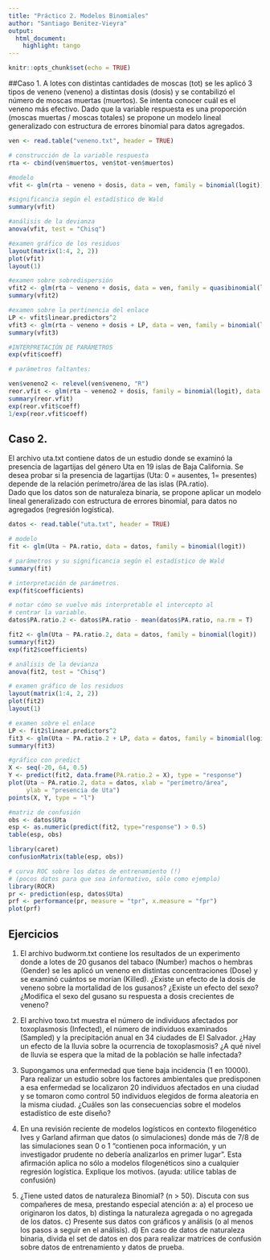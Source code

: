 ```yaml
---
title: "Práctico 2. Modelos Binomiales"
author: "Santiago Benitez-Vieyra"
output:
  html_document:
    highlight: tango
---
```


```r
knitr::opts_chunk$set(echo = TRUE)
```

##Caso 1.
A lotes con distintas cantidades de moscas (tot) se les aplicó 3 tipos de veneno (veneno) a distintas dosis (dosis) y se contabilizó el número de moscas muertas (muertos). Se intenta conocer cuál es el veneno más efectivo. Dado que la variable respuesta es una proporción (moscas muertas / moscas totales) se propone un modelo lineal generalizado con estructura de errores binomial para datos agregados.   
   
```r
ven <- read.table("veneno.txt", header = TRUE)

# construcción de la variable respuesta
rta <- cbind(ven$muertos, ven$tot-ven$muertos)

#modelo
vfit <- glm(rta ~ veneno + dosis, data = ven, family = binomial(logit))

#significancia según el estadístico de Wald
summary(vfit)

#análisis de la devianza 
anova(vfit, test = "Chisq")

#examen gráfico de los residuos
layout(matrix(1:4, 2, 2))
plot(vfit)
layout(1)

#examen sobre sobredispersión
vfit2 <- glm(rta ~ veneno + dosis, data = ven, family = quasibinomial(logit))
summary(vfit2)

#examen sobre la pertinencia del enlace
LP <- vfit$linear.predictors^2
vfit3 <- glm(rta ~ veneno + dosis + LP, data = ven, family = binomial(logit))
summary(vfit3)

#INTERPRETACIÓN DE PARÁMETROS
exp(vfit$coeff)

# parámetros faltantes:

ven$veneno2 <- relevel(ven$veneno, "R")
reor.vfit <- glm(rta ~ veneno2 + dosis, family = binomial(logit), data = ven)
summary(reor.vfit)
exp(reor.vfit$coeff)
1/exp(reor.vfit$coeff)

```
    
## Caso 2.
El archivo uta.txt contiene datos de un estudio donde se examinó la presencia de lagartijas del género Uta en 19 islas de Baja California. Se desea probar si la presencia de lagartijas (Uta: 0 = ausentes, 1= presentes) depende de la relación perímetro/área de las islas (PA.ratio).    
Dado que los datos son de naturaleza binaria, se propone aplicar un modelo lineal generalizado con estructura de errores binomial, para datos no agregados (regresión logística).   

```r
datos <- read.table("uta.txt", header = TRUE)

# modelo
fit <- glm(Uta ~ PA.ratio, data = datos, family = binomial(logit))

# parámetros y su significancia según el estadístico de Wald
summary(fit)

# interpretación de parámetros.
exp(fit$coefficients)

# notar cómo se vuelve más interpretable el intercepto al 
# centrar la variable.
datos$PA.ratio.2 <- datos$PA.ratio - mean(datos$PA.ratio, na.rm = T)

fit2 <- glm(Uta ~ PA.ratio.2, data = datos, family = binomial(logit))
summary(fit2)
exp(fit2$coefficients)

# análisis de la devianza 
anova(fit2, test = "Chisq")

# examen gráfico de los residuos
layout(matrix(1:4, 2, 2))
plot(fit2)
layout(1)

# examen sobre el enlace
LP <- fit2$linear.predictors^2
fit3 <- glm(Uta ~ PA.ratio.2 + LP, data = datos, family = binomial(logit))
summary(fit3)

#gráfico con predict
X <- seq(-20, 64, 0.5)
Y <- predict(fit2, data.frame(PA.ratio.2 = X), type = "response")
plot(Uta ~ PA.ratio.2, data = datos, xlab = "perímetro/área", 
     ylab = "presencia de Uta")
points(X, Y, type = "l")

#matriz de confusión
obs <- datos$Uta
esp <- as.numeric(predict(fit2, type="response") > 0.5)
table(esp, obs)

library(caret)
confusionMatrix(table(esp, obs))

# curva ROC sobre los datos de entrenamiento (!)
# (pocos datos para que sea informativo, sólo como ejemplo)
library(ROCR)
pr <- prediction(esp, datos$Uta)
prf <- performance(pr, measure = "tpr", x.measure = "fpr")
plot(prf)
```

## Ejercicios
1. El archivo budworm.txt contiene los resultados de un experimento donde a lotes de 20 gusanos del tabaco (Number) machos o hembras (Gender) se les aplicó un veneno en distintas concentraciones (Dose) y se examinó cuántos se morían (Killed). ¿Existe un efecto de la dosis de veneno sobre la mortalidad de los gusanos? ¿Existe un efecto del sexo? ¿Modifica el sexo del gusano su respuesta a dosis crecientes de veneno?   

2. El archivo toxo.txt muestra el número de individuos afectados por toxoplasmosis (Infected), el número de individuos examinados (Sampled) y la precipitación anual en 34 ciudades de El Salvador. ¿Hay un efecto de la lluvia sobre la ocurrencia de toxoplasmosis? ¿A qué nivel de lluvia se espera que la mitad de la población se halle infectada?

3. Supongamos una enfermedad que tiene baja incidencia (1 en 10000). Para realizar un estudio sobre los factores ambientales que predisponen a esa enfermedad se localizaron 20 individuos afectados en una ciudad y se tomaron como control 50 individuos elegidos de forma aleatoria en la misma ciudad. ¿Cuáles son las consecuencias sobre el modelos estadístico de este diseño?

4. En una revisión reciente de modelos logísticos en contexto filogenético Ives y Garland afirman que datos (o simulaciones) donde más de 7/8 de las simulaciones sean 0 o 1 "contienen poca información, y un investigador prudente no debería analizarlos en primer lugar". Esta afirmación aplica no sólo a modelos filogenéticos sino a cualquier regresión logística. Explique los motivos. (ayuda: utilice tablas de confusión)

5. ¿Tiene usted datos de naturaleza Binomial? (n > 50). Discuta con sus compañeres de mesa, prestando especial atención a: a) el proceso ue originaron los datos, b) distinga la naturaleza agregada o no agregada de los datos. c) Presente sus datos con gráficos y análisis (o al menos los pasos a seguir en el análisis). d) En caso de datos de naturaleza binaria, divida el set de datos en dos para realizar matrices de confusión sobre datos de entrenamiento y datos de prueba.
